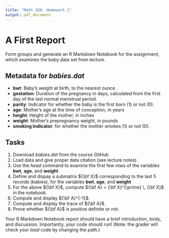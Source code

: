```yaml
---
title: "Math 189: Homework 1"
output: pdf_document
---
```


# A First Report 

Form groups and generate an R Markdown Notebook for the assignment, which examines the baby data set from lecture.

## Metadata for *babies.dat*

- **bwt**:		Baby’s weight at birth, to the nearest ounce
- **gestation**:	Duration of the pregnancy in days, calculated from the first day of the last normal menstrual period.
- **parity**:		Indicator for whether the baby is the first born (1) or not (0).
- **age**:		Mother’s age at the time of conception, in years
- **height**:		Height of the mother, in inches
- **weight**:		Mother’s prepregnancy weight, in pounds
- **smoking	Indicator**: for whether the mother smokes (1) or not (0).


## Tasks

1. Download *babies.dat* from the course GitHub
2. Load data and give proper data citation (see lecture notes)
3. Use the *head* command to examine the first few rows of the variables **bwt**, **age**, and **weight**
4. Define and dispay a submatrix ${\bf X}$ corresponding to the last 5 records (babies), for the variables **bwt**, **age**, and **weight**
5. For the above ${\bf X}$, compute ${\bf A} = {\bf X}^{\prime} \, {\bf X}$ in the notebook.
6. Compute and display ${\bf A}^{-1}$.
7. Compute and display the trace of ${\bf A}$.
8. Prove whether ${\bf A}$ is positive definite or not.

Your R Markdown Notebook report should have a brief introduction, body, and discussion. Importantly, your code should run! (Note: the grader will check your *load* code by changing the path.)